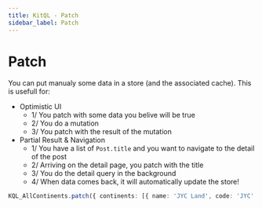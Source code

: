 ```yaml
---
title: KitQL - Patch
sidebar_label: Patch
---
```


# Patch

You can put manualy some data in a store (and the associated cache).
This is usefull for:

- Optimistic UI
  - 1/ You patch with some data you belive will be true
  - 2/ You do a mutation
  - 3/ You patch with the result of the mutation
- Partial Result & Navigation
  - 1/ You have a list of `Post.title` and you want to navigate to the detail of the post
  - 2/ Arriving on the detail page, you patch with the title
  - 3/ You do the detail query in the background
  - 4/ When data comes back, it will automatically update the store!

```ts
KQL_AllContinents.patch({ continents: [{ name: 'JYC Land', code: 'JYC' }] });
```
